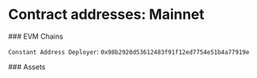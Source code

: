 
# Contract addresses: Mainnet

<div className="space-y-1 mt-4">
  ### EVM Chains
  <EVMChains environment="mainnet" />

  `Constant Address Deployer`:  `0x98b2920d53612483f91f12ed7754e51b4a77919e`
</div>

<div className="space-y-1 mt-4">
  ### Assets
  <EVMAssets client:only environment="mainnet" />
</div>
